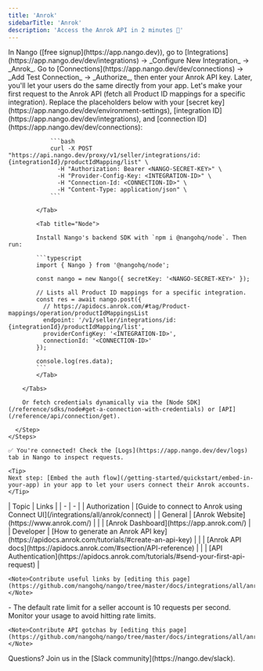 ```yaml
---
title: 'Anrok'
sidebarTitle: 'Anrok'
description: 'Access the Anrok API in 2 minutes 💨'
---
```



<StatusWidget service="anrok" />

<Tabs>
  <Tab title="🚀 Quickstart">
    <Steps>
      <Step title="Create an integration">
        In Nango ([free signup](https://app.nango.dev)), go to [Integrations](https://app.nango.dev/dev/integrations) -> _Configure New Integration_ -> _Anrok_.
      </Step>
      <Step title="Authorize Anrok">
        Go to [Connections](https://app.nango.dev/dev/connections) -> _Add Test Connection_ -> _Authorize_, then enter your Anrok API key. Later, you'll let your users do the same directly from your app.
      </Step>
      <Step title="Call the Anrok API">
        Let's make your first request to the Anrok API (fetch all Product ID mappings for a specific integration). Replace the placeholders below with your [secret key](https://app.nango.dev/dev/environment-settings), [integration ID](https://app.nango.dev/dev/integrations), and [connection ID](https://app.nango.dev/dev/connections):
        <Tabs>
            <Tab title="cURL">

                ```bash
                curl -X POST "https://api.nango.dev/proxy/v1/seller/integrations/id:{integrationId}/productIdMapping/list" \
                  -H "Authorization: Bearer <NANGO-SECRET-KEY>" \
                  -H "Provider-Config-Key: <INTEGRATION-ID>" \
                  -H "Connection-Id: <CONNECTION-ID>" \
                  -H "Content-Type: application/json" \
                ```

            </Tab>

            <Tab title="Node">

            Install Nango's backend SDK with `npm i @nangohq/node`. Then run:

            ```typescript
            import { Nango } from '@nangohq/node';

            const nango = new Nango({ secretKey: '<NANGO-SECRET-KEY>' });

            // Lists all Product ID mappings for a specific integration.
            const res = await nango.post({
              // https://apidocs.anrok.com/#tag/Product-mappings/operation/productIdMappingsList
              endpoint: '/v1/seller/integrations/id:{integrationId}/productIdMapping/list',
              providerConfigKey: '<INTEGRATION-ID>',
              connectionId: '<CONNECTION-ID>'
            });

            console.log(res.data);
            ```
            </Tab>

        </Tabs>

        Or fetch credentials dynamically via the [Node SDK](/reference/sdks/node#get-a-connection-with-credentials) or [API](/reference/api/connection/get).

      </Step>
    </Steps>

    ✅ You're connected! Check the [Logs](https://app.nango.dev/dev/logs) tab in Nango to inspect requests.

    <Tip>
    Next step: [Embed the auth flow](/getting-started/quickstart/embed-in-your-app) in your app to let your users connect their Anrok accounts.
    </Tip>
  </Tab>
  <Tab title="🔗 Useful links">
    | Topic | Links |
    | - | - |
    | Authorization | [Guide to connect to Anrok using Connect UI](/integrations/all/anrok/connect) |
    | General | [Anrok Website](https://www.anrok.com/) |
    | | [Anrok Dashboard](https://app.anrok.com/) |
    | Developer | [How to generate an Anrok API key](https://apidocs.anrok.com/tutorials/#create-an-api-key) |
    | | [Anrok API docs](https://apidocs.anrok.com/#section/API-reference) |
    | | [API Authentication](https://apidocs.anrok.com/tutorials/#send-your-first-api-request) |

    <Note>Contribute useful links by [editing this page](https://github.com/nangohq/nango/tree/master/docs/integrations/all/anrok.mdx)</Note>
  </Tab>
  <Tab title="🚨 API gotchas">
    - The default rate limit for a seller account is 10 requests per second. Monitor your usage to avoid hitting rate limits.

    <Note>Contribute API gotchas by [editing this page](https://github.com/nangohq/nango/tree/master/docs/integrations/all/anrok.mdx)</Note>
  </Tab>
</Tabs>

<Info>
    Questions? Join us in the [Slack community](https://nango.dev/slack).
</Info>
